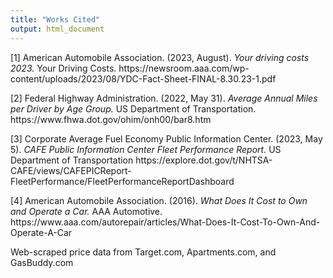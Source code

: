 ```yaml
---
title: "Works Cited"
output: html_document
---
```



[1] American Automobile Association. (2023, August). *Your driving costs 2023.* Your Driving Costs. https://newsroom.aaa.com/wp-content/uploads/2023/08/YDC-Fact-Sheet-FINAL-8.30.23-1.pdf 
 

[2] Federal Highway Administration. (2022, May 31). *Average Annual Miles per Driver by Age Group.* US Department of Transportation. https://www.fhwa.dot.gov/ohim/onh00/bar8.htm 


[3] Corporate Average Fuel Economy Public Information Center. (2023, May 5). *CAFE Public Information Center Fleet Performance Report.* US Department of Transportation https://explore.dot.gov/t/NHTSA-CAFE/views/CAFEPICReport-FleetPerformance/FleetPerformanceReportDashboard 
 

[4] American Automobile Association. (2016). *What Does It Cost to Own and Operate a Car.* AAA Automotive. https://www.aaa.com/autorepair/articles/What-Does-It-Cost-To-Own-And-Operate-A-Car 
 

Web-scraped price data from Target.com, Apartments.com, and GasBuddy.com 

